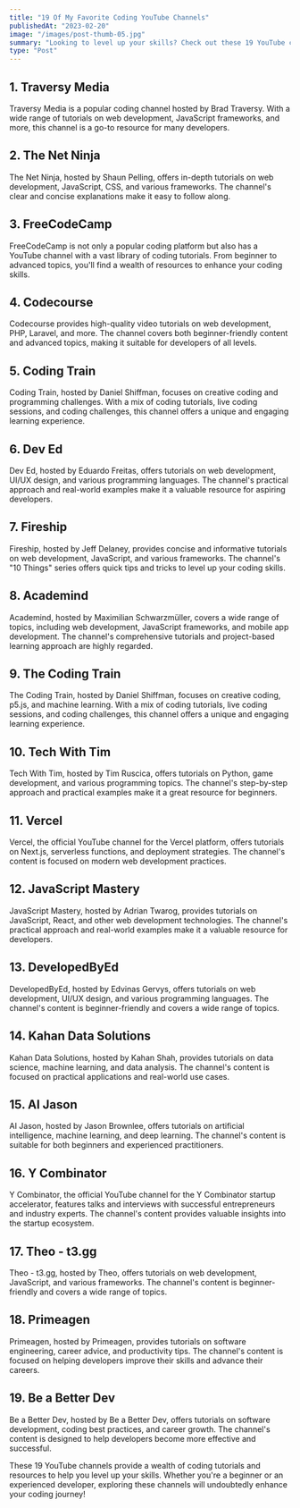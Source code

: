 ```yaml
---
title: "19 Of My Favorite Coding YouTube Channels"
publishedAt: "2023-02-20"
image: "/images/post-thumb-05.jpg"
summary: "Looking to level up your skills? Check out these 19 YouTube channels that provide high-quality coding tutorials and resources."
type: "Post"
---
```


## 1. Traversy Media

Traversy Media is a popular coding channel hosted by Brad Traversy. With a wide range of tutorials on web development, JavaScript frameworks, and more, this channel is a go-to resource for many developers.

## 2. The Net Ninja

The Net Ninja, hosted by Shaun Pelling, offers in-depth tutorials on web development, JavaScript, CSS, and various frameworks. The channel's clear and concise explanations make it easy to follow along.

## 3. FreeCodeCamp

FreeCodeCamp is not only a popular coding platform but also has a YouTube channel with a vast library of coding tutorials. From beginner to advanced topics, you'll find a wealth of resources to enhance your coding skills.

## 4. Codecourse

Codecourse provides high-quality video tutorials on web development, PHP, Laravel, and more. The channel covers both beginner-friendly content and advanced topics, making it suitable for developers of all levels.

## 5. Coding Train

Coding Train, hosted by Daniel Shiffman, focuses on creative coding and programming challenges. With a mix of coding tutorials, live coding sessions, and coding challenges, this channel offers a unique and engaging learning experience.

## 6. Dev Ed

Dev Ed, hosted by Eduardo Freitas, offers tutorials on web development, UI/UX design, and various programming languages. The channel's practical approach and real-world examples make it a valuable resource for aspiring developers.

## 7. Fireship

Fireship, hosted by Jeff Delaney, provides concise and informative tutorials on web development, JavaScript, and various frameworks. The channel's "10 Things" series offers quick tips and tricks to level up your coding skills.

## 8. Academind

Academind, hosted by Maximilian Schwarzmüller, covers a wide range of topics, including web development, JavaScript frameworks, and mobile app development. The channel's comprehensive tutorials and project-based learning approach are highly regarded.

## 9. The Coding Train

The Coding Train, hosted by Daniel Shiffman, focuses on creative coding, p5.js, and machine learning. With a mix of coding tutorials, live coding sessions, and coding challenges, this channel offers a unique and engaging learning experience.

## 10. Tech With Tim

Tech With Tim, hosted by Tim Ruscica, offers tutorials on Python, game development, and various programming topics. The channel's step-by-step approach and practical examples make it a great resource for beginners.

## 11. Vercel

Vercel, the official YouTube channel for the Vercel platform, offers tutorials on Next.js, serverless functions, and deployment strategies. The channel's content is focused on modern web development practices.

## 12. JavaScript Mastery

JavaScript Mastery, hosted by Adrian Twarog, provides tutorials on JavaScript, React, and other web development technologies. The channel's practical approach and real-world examples make it a valuable resource for developers.

## 13. DevelopedByEd

DevelopedByEd, hosted by Edvinas Gervys, offers tutorials on web development, UI/UX design, and various programming languages. The channel's content is beginner-friendly and covers a wide range of topics.

## 14. Kahan Data Solutions

Kahan Data Solutions, hosted by Kahan Shah, provides tutorials on data science, machine learning, and data analysis. The channel's content is focused on practical applications and real-world use cases.

## 15. AI Jason

AI Jason, hosted by Jason Brownlee, offers tutorials on artificial intelligence, machine learning, and deep learning. The channel's content is suitable for both beginners and experienced practitioners.

## 16. Y Combinator

Y Combinator, the official YouTube channel for the Y Combinator startup accelerator, features talks and interviews with successful entrepreneurs and industry experts. The channel's content provides valuable insights into the startup ecosystem.

## 17. Theo - t3.gg

Theo - t3.gg, hosted by Theo, offers tutorials on web development, JavaScript, and various frameworks. The channel's content is beginner-friendly and covers a wide range of topics.

## 18. Primeagen

Primeagen, hosted by Primeagen, provides tutorials on software engineering, career advice, and productivity tips. The channel's content is focused on helping developers improve their skills and advance their careers.

## 19. Be a Better Dev

Be a Better Dev, hosted by Be a Better Dev, offers tutorials on software development, coding best practices, and career growth. The channel's content is designed to help developers become more effective and successful.

These 19 YouTube channels provide a wealth of coding tutorials and resources to help you level up your skills. Whether you're a beginner or an experienced developer, exploring these channels will undoubtedly enhance your coding journey!

